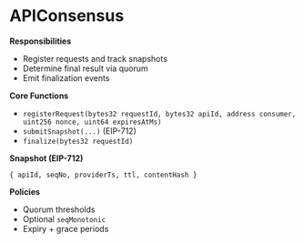 # APIConsensus

**Responsibilities**
- Register requests and track snapshots
- Determine final result via quorum
- Emit finalization events

**Core Functions**
- `registerRequest(bytes32 requestId, bytes32 apiId, address consumer, uint256 nonce, uint64 expiresAtMs)`
- `submitSnapshot(...)` (EIP-712)
- `finalize(bytes32 requestId)`

**Snapshot (EIP-712)**
```
{ apiId, seqNo, providerTs, ttl, contentHash }
```
**Policies**
- Quorum thresholds
- Optional `seqMonotonic`
- Expiry + grace periods
